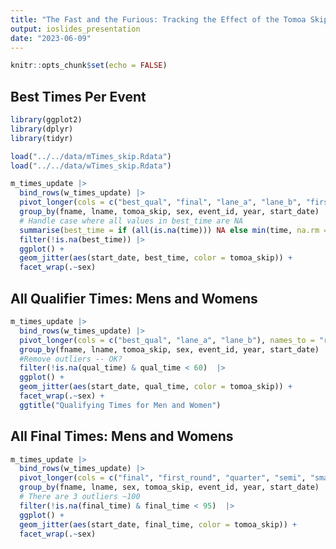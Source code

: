 ```yaml
---
title: "The Fast and the Furious: Tracking the Effect of the Tomoa Skip on Speed Climbing"
output: ioslides_presentation
date: "2023-06-09"
---
```


```r
knitr::opts_chunk$set(echo = FALSE)
```

## Best Times Per Event
```r

library(ggplot2)
library(dplyr)
library(tidyr)

load("../../data/mTimes_skip.Rdata")
load("../../data/wTimes_skip.Rdata")

m_times_update |>
  bind_rows(w_times_update) |>
  pivot_longer(cols = c("best_qual", "final", "lane_a", "lane_b", "first_round", "quarter", "semi", "small_final", "big_final"), names_to = "round", values_to = "time") |>
  group_by(fname, lname, tomoa_skip, sex, event_id, year, start_date) |>
  # Handle case where all values in best_time are NA 
  summarise(best_time = if (all(is.na(time))) NA else min(time, na.rm = TRUE)) |>
  filter(!is.na(best_time)) |>
  ggplot() +
  geom_jitter(aes(start_date, best_time, color = tomoa_skip)) +
  facet_wrap(.~sex)
```

## All Qualifier Times: Mens and Womens 

``` r
m_times_update |>
  bind_rows(w_times_update) |>
  pivot_longer(cols = c("best_qual", "lane_a", "lane_b"), names_to = "round", values_to = "qual_time") |>
  group_by(fname, lname, tomoa_skip, sex, event_id, year, start_date) |>
  #Remove outliers -- OK?
  filter(!is.na(qual_time) & qual_time < 60)  |>
  ggplot() +
  geom_jitter(aes(start_date, qual_time, color = tomoa_skip)) + 
  facet_wrap(.~sex) + 
  ggtitle("Qualifying Times for Men and Women")
```

## All Final Times: Mens and Womens

``` r
m_times_update |>
  bind_rows(w_times_update) |>
  pivot_longer(cols = c("final", "first_round", "quarter", "semi", "small_final", "big_final"), names_to = "round", values_to = "final_time") |>
  group_by(fname, lname, sex, tomoa_skip, event_id, year, start_date) |>
  # There are 3 outliers ~100
  filter(!is.na(final_time) & final_time < 95)  |>
  ggplot() +
  geom_jitter(aes(start_date, final_time, color = tomoa_skip)) + 
  facet_wrap(.~sex)

```



